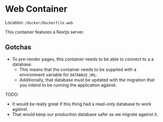 # Web Container

Location: `/docker/Dockerfile.web`

This container features a Nextjs server.

## Gotchas

- To pre-render pages, this container needs to be able to connect to a a database.
  - This means that the container needs to be supplied with a environment variable for `DATABASE_URL`.
  - Additionally, that database must be updated with the migration that you intend to be running the application against.

TODO:

- It would be really great if this thing had a read-only database to work against.
- That would keep our production database safer as we migrate against it.
